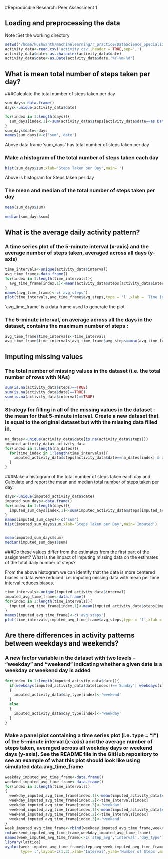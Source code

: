 #Reproducible Research: Peer Assessment 1


## Loading and preprocessing the data

Note :Set the working directory
```r
setwd('/home/kushwanth/machinelearning/r_practice/DataScience_Specialization/reproducible research')
activity_data<-read.csv('activity.csv',header = TRUE,sep=',')
activity_data$date<-as.character(activity_data$date)
activity_data$date<-as.Date(activity_data$date,'%Y-%m-%d')
```


## What is mean total number of steps taken per day?

###Calculate the total number of steps taken per day

```r
sum_days<-data.frame()
days<-unique(activity_data$date)

for(index in 1:length(days)){
  sum_days[index,1]<-sum(activity_data$steps[activity_data$date==as.Date(days[index]) & !is.na(activity_data$steps)])  
}
sum_days$date<-days
names(sum_days)<-c('sum','date')
```
Above data frame 'sum_days' has total number of steps taken per day

### Make a histogram of the total number of steps taken each day

```r
hist(sum_days$sum,xlab='Steps Taken per Day',main='')
```
Above is histogram for Steps taken per day

### The mean and median of the total number of steps taken per day

```r
mean(sum_days$sum)

median(sum_days$sum)

```


## What is the average daily activity pattern?
### A time series plot of the 5-minute interval (x-axis) and the average number of steps taken, averaged across all days (y-axis)

```r
time_intervals<-unique(activity_data$interval)
avg_time_frame<-data.frame()
for(index in 1:length(time_intervals)){
  avg_time_frame[index,1]<-mean(activity_data$steps[activity_data$interval==time_intervals[index] & !is.na(activity_data$steps)])
}
names(avg_time_frame)<-c('avg_steps')
plot(time_intervals,avg_time_frame$avg_steps,type = 'l',xlab = 'Time Intervals',ylab='Frequency',main='Time Averaged Steps')
```
'avg_time_frame' is a data frame used to generate the plot

### The 5-minute interval, on average across all the days in the dataset, contains the maximum number of steps :

```r
avg_time_frame$time_intervals<-time_intervals
avg_time_frame$time_intervals[avg_time_frame$avg_steps==max(avg_time_frame$avg_steps)]
```

## Imputing missing values

### The total number of missing values in the dataset (i.e. the total number of rows with NAs)

```r
sum(is.na(activity_data$steps)==TRUE)
sum(is.na(activity_data$date)==TRUE)
sum(is.na(activity_data$interval)==TRUE)
```

### Strategy for filling in all of the missing values in the dataset :  the mean for that 5-minute interval. Create a new dataset that is equal to the original dataset but with the missing data filled in.

```r
na_dates<-unique(activity_data$date[is.na(activity_data$steps)])
imputed_activity_data<-activity_data
for(index in 1:length(na_dates)){
  for(time_index in 1:length(time_intervals)){
    imputed_activity_data$steps[activity_data$date==na_dates[index] & activity_data$interval==time_intervals[time_index]]<-avg_time_frame$avg_steps[time_index]    
  }
}
```

###Make a histogram of the total number of steps taken each day and Calculate and report the mean and median total number of steps taken per day. 

```r
days<-unique(imputed_activity_data$date)
imputed_sum_days<-data.frame()
for(index in 1:length(days)){
  imputed_sum_days[index,1]<-sum(imputed_activity_data$steps[imputed_activity_data$date==as.Date(days[index])])  
}
names(imputed_sum_days)<-c('sum')
hist(imputed_sum_days$sum,xlab='Steps Taken per Day',main='Imputed')


mean(imputed_sum_days$sum)
median(imputed_sum_days$sum)

```



###Do these values differ from the estimates from the first part of the assignment?  What is the impact of imputing missing data on the estimates of the total daily number of steps?


From the above histogram we can identify that the data is more centered biases in data were reduced. i.e.  imputing missing data with mean per time interval reduces biases.

```r
time_intervals<-unique(imputed_activity_data$interval)
imputed_avg_time_frame<-data.frame()
for(index in 1:length(time_intervals)){
  imputed_avg_time_frame[index,1]<-mean(imputed_activity_data$steps[imputed_activity_data$interval==time_intervals[index]])
}
names(imputed_avg_time_frame)<-c('avg_steps')
plot(time_intervals,imputed_avg_time_frame$avg_steps,type = 'l',xlab = 'Time Intervals',ylab='Frequency',main='Time Averaged Steps(Imputed)')
```

## Are there differences in activity patterns between weekdays and weekends?

### A new factor variable in the dataset with two levels – “weekday” and “weekend” indicating whether a given date is a weekday or weekend day is added

```r
for(index in 1:length(imputed_activity_data$date)){
  if(weekdays(imputed_activity_data$date[index])=='Sunday'| weekdays(imputed_activity_data$date[index])=='Saturday')
  {
    imputed_activity_data$day_type[index]<-'weekend'
  }
  else
  {
    imputed_activity_data$day_type[index]<-'weekday'
  }
}
```

### Make a panel plot containing a time series plot (i.e. type = "l") of the 5-minute interval (x-axis) and the average number of steps taken, averaged across all weekday days or  weekend days (y-axis). See the README file in the GitHub repository to see an example of what this plot should look like using simulated data.avg_time_frame

```r
weekday_imputed_avg_time_frame<-data.frame()
weekend_imputed_avg_time_frame<-data.frame()
for(index in 1:length(time_intervals))
{
  weekday_imputed_avg_time_frame[index,1]<-mean(imputed_activity_data$steps[imputed_activity_data$day_type=='weekday' & imputed_activity_data$interval==time_intervals[index]])
  weekday_imputed_avg_time_frame[index,2]<-time_intervals[index]
  weekday_imputed_avg_time_frame[index,3]<-'weekday'
  weekend_imputed_avg_time_frame[index,1]<-mean(imputed_activity_data$steps[imputed_activity_data$day_type=='weekend' & imputed_activity_data$interval==time_intervals[index]])
  weekend_imputed_avg_time_frame[index,2]<-time_intervals[index]
  weekend_imputed_avg_time_frame[index,3]<-'weekend'
}
week_imputed_avg_time_frame<-rbind(weekday_imputed_avg_time_frame,weekend_imputed_avg_time_frame)
rm(weekend_imputed_avg_time_frame,weekday_imputed_avg_time_frame)
names(week_imputed_avg_time_frame)<-c('step_avg','interval','day_type')
library(lattice)
xyplot(week_imputed_avg_time_frame$step_avg~week_imputed_avg_time_frame$interval|factor(week_imputed_avg_time_frame$day_type),
       type='l',layout=c(1,2),xlab='Interval',ylab='Number of Steps',main='')

```




